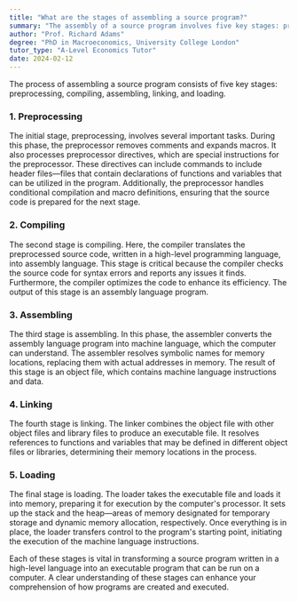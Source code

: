 ```yaml
---
title: "What are the stages of assembling a source program?"
summary: "The assembly of a source program involves five key stages: preprocessing, compiling, assembling, linking, and loading, each crucial for transforming code into an executable format."
author: "Prof. Richard Adams"
degree: "PhD in Macroeconomics, University College London"
tutor_type: "A-Level Economics Tutor"
date: 2024-02-12
---
```


The process of assembling a source program consists of five key stages: preprocessing, compiling, assembling, linking, and loading.

### 1. Preprocessing
The initial stage, preprocessing, involves several important tasks. During this phase, the preprocessor removes comments and expands macros. It also processes preprocessor directives, which are special instructions for the preprocessor. These directives can include commands to include header files—files that contain declarations of functions and variables that can be utilized in the program. Additionally, the preprocessor handles conditional compilation and macro definitions, ensuring that the source code is prepared for the next stage.

### 2. Compiling
The second stage is compiling. Here, the compiler translates the preprocessed source code, written in a high-level programming language, into assembly language. This stage is critical because the compiler checks the source code for syntax errors and reports any issues it finds. Furthermore, the compiler optimizes the code to enhance its efficiency. The output of this stage is an assembly language program.

### 3. Assembling
The third stage is assembling. In this phase, the assembler converts the assembly language program into machine language, which the computer can understand. The assembler resolves symbolic names for memory locations, replacing them with actual addresses in memory. The result of this stage is an object file, which contains machine language instructions and data.

### 4. Linking
The fourth stage is linking. The linker combines the object file with other object files and library files to produce an executable file. It resolves references to functions and variables that may be defined in different object files or libraries, determining their memory locations in the process.

### 5. Loading
The final stage is loading. The loader takes the executable file and loads it into memory, preparing it for execution by the computer's processor. It sets up the stack and the heap—areas of memory designated for temporary storage and dynamic memory allocation, respectively. Once everything is in place, the loader transfers control to the program's starting point, initiating the execution of the machine language instructions.

Each of these stages is vital in transforming a source program written in a high-level language into an executable program that can be run on a computer. A clear understanding of these stages can enhance your comprehension of how programs are created and executed.
    